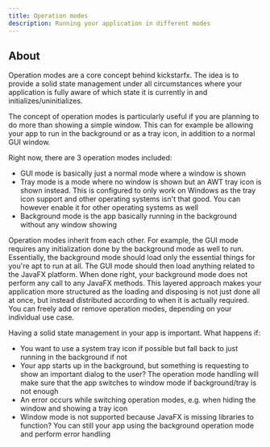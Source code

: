 ```yaml
---
title: Operation modes
description: Running your application in different modes
---
```


## About

Operation modes are a core concept behind kickstarfx. The idea is to provide a solid state management under all circumstances where your application is fully aware of which state it is currently in and initializes/uninitializes.

The concept of operation modes is particularly useful if you are planning to do more than showing a simple window. This can for example be allowing your app to run in the background or as a tray icon, in addition to a normal GUI window.

Right now, there are 3 operation modes included:
- GUI mode is basically just a normal mode where a window is shown
- Tray mode is a mode where no window is shown but an AWT tray icon is shown instead. This is configured to only work on Windows as the tray icon support and other operating systems isn't that good. You can however enable it for other operating systems as well
- Background mode is the app basically running in the background without any window showing

Operation modes inherit from each other. For example, the GUI mode requires any initialization done by the background mode as well to run. Essentially, the background mode should load only the essential things for you're apt to run at all. The GUI mode should then load anything related to the JavaFX platform. When done right, your background mode does not perform any call to any JavaFX methods. This layered approach makes your application more structured as the loading and disposing is not just done all at once, but instead distributed according to when it is actually required. You can freely add or remove operation modes, depending on your individual use case.

Having a solid state management in your app is important. What happens if:
- You want to use a system tray icon if possible but fall back to just running in the background if not
- Your app starts up in the background, but something is requesting to show an important dialog to the user? The operation mode handling will make sure that the app switches to window mode if background/tray is not enough
- An error occurs while switching operation modes, e.g. when hiding the window and showing a tray icon
- Window mode is not supported because JavaFX is missing libraries to function? You can still your app using the background operation mode and perform error handling
